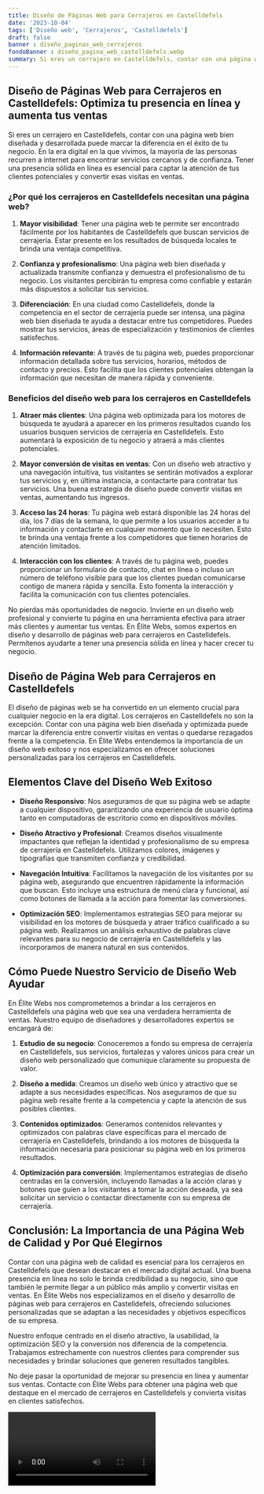 ```yaml
---
title: Diseño de Páginas Web para Cerrajeros en Castelldefels
date: '2023-10-04'
tags: ['Diseño web', 'Cerrajeros', 'Castelldefels']
draft: false
banner : diseño_paginas_web_cerrajeros
fondoBanner : diseño_pagina_web_castelldefels.webp
summary: Si eres un cerrajero en Castelldefels, contar con una página web bien diseñada y desarrollada puede marcar la diferencia en el éxito de tu negocio. En la era digital en la que vivimos, la mayoría de las personas recurren a internet para encontrar servicios cercanos y de confianza. Tener una presencia sólida en línea es esencial para captar la atención de tus clientes potenciales y convertir esas visitas en ventas.
---
```


## Diseño de Páginas Web para Cerrajeros en Castelldefels: Optimiza tu presencia en línea y aumenta tus ventas

Si eres un cerrajero en Castelldefels, contar con una página web bien diseñada y desarrollada puede marcar la diferencia en el éxito de tu negocio. En la era digital en la que vivimos, la mayoría de las personas recurren a internet para encontrar servicios cercanos y de confianza. Tener una presencia sólida en línea es esencial para captar la atención de tus clientes potenciales y convertir esas visitas en ventas.

### ¿Por qué los cerrajeros en Castelldefels necesitan una página web?

1. **Mayor visibilidad**: Tener una página web te permite ser encontrado fácilmente por los habitantes de Castelldefels que buscan servicios de cerrajería. Estar presente en los resultados de búsqueda locales te brinda una ventaja competitiva.

2. **Confianza y profesionalismo**: Una página web bien diseñada y actualizada transmite confianza y demuestra el profesionalismo de tu negocio. Los visitantes percibirán tu empresa como confiable y estarán más dispuestos a solicitar tus servicios.

3. **Diferenciación**: En una ciudad como Castelldefels, donde la competencia en el sector de cerrajería puede ser intensa, una página web bien diseñada te ayuda a destacar entre tus competidores. Puedes mostrar tus servicios, áreas de especialización y testimonios de clientes satisfechos.

4. **Información relevante**: A través de tu página web, puedes proporcionar información detallada sobre tus servicios, horarios, métodos de contacto y precios. Esto facilita que los clientes potenciales obtengan la información que necesitan de manera rápida y conveniente.

### Beneficios del diseño web para los cerrajeros en Castelldefels

1. **Atraer más clientes**: Una página web optimizada para los motores de búsqueda te ayudará a aparecer en los primeros resultados cuando los usuarios busquen servicios de cerrajería en Castelldefels. Esto aumentará la exposición de tu negocio y atraerá a más clientes potenciales.

2. **Mayor conversión de visitas en ventas**: Con un diseño web atractivo y una navegación intuitiva, tus visitantes se sentirán motivados a explorar tus servicios y, en última instancia, a contactarte para contratar tus servicios. Una buena estrategia de diseño puede convertir visitas en ventas, aumentando tus ingresos.

3. **Acceso las 24 horas**: Tu página web estará disponible las 24 horas del día, los 7 días de la semana, lo que permite a los usuarios acceder a tu información y contactarte en cualquier momento que lo necesiten. Esto te brinda una ventaja frente a los competidores que tienen horarios de atención limitados.

4. **Interacción con los clientes**: A través de tu página web, puedes proporcionar un formulario de contacto, chat en línea o incluso un número de teléfono visible para que los clientes puedan comunicarse contigo de manera rápida y sencilla. Esto fomenta la interacción y facilita la comunicación con tus clientes potenciales.

No pierdas más oportunidades de negocio. Invierte en un diseño web profesional y convierte tu página en una herramienta efectiva para atraer más clientes y aumentar tus ventas. En Élite Webs, somos expertos en diseño y desarrollo de páginas web para cerrajeros en Castelldefels. Permítenos ayudarte a tener una presencia sólida en línea y hacer crecer tu negocio.

<GifSeo />

<Cta />

## Diseño de Página Web para Cerrajeros en Castelldefels 

El diseño de páginas web se ha convertido en un elemento crucial para cualquier negocio en la era digital. Los cerrajeros en Castelldefels no son la excepción. Contar con una página web bien diseñada y optimizada puede marcar la diferencia entre convertir visitas en ventas o quedarse rezagados frente a la competencia. En Élite Webs entendemos la importancia de un diseño web exitoso y nos especializamos en ofrecer soluciones personalizadas para los cerrajeros en Castelldefels.

## Elementos Clave del Diseño Web Exitoso

- **Diseño Responsivo**: Nos aseguramos de que su página web se adapte a cualquier dispositivo, garantizando una experiencia de usuario óptima tanto en computadoras de escritorio como en dispositivos móviles.

- **Diseño Atractivo y Profesional**: Creamos diseños visualmente impactantes que reflejan la identidad y profesionalismo de su empresa de cerrajería en Castelldefels. Utilizamos colores, imágenes y tipografías que transmiten confianza y credibilidad.

- **Navegación Intuitiva**: Facilitamos la navegación de los visitantes por su página web, asegurando que encuentren rápidamente la información que buscan. Esto incluye una estructura de menú clara y funcional, así como botones de llamada a la acción para fomentar las conversiones.

- **Optimización SEO**: Implementamos estrategias SEO para mejorar su visibilidad en los motores de búsqueda y atraer tráfico cualificado a su página web. Realizamos un análisis exhaustivo de palabras clave relevantes para su negocio de cerrajería en Castelldefels y las incorporamos de manera natural en sus contenidos.

## Cómo Puede Nuestro Servicio de Diseño Web Ayudar

En Élite Webs nos comprometemos a brindar a los cerrajeros en Castelldefels una página web que sea una verdadera herramienta de ventas. Nuestro equipo de diseñadores y desarrolladores expertos se encargará de:

1. **Estudio de su negocio**: Conoceremos a fondo su empresa de cerrajería en Castelldefels, sus servicios, fortalezas y valores únicos para crear un diseño web personalizado que comunique claramente su propuesta de valor.

2. **Diseño a medida**: Creamos un diseño web único y atractivo que se adapte a sus necesidades específicas. Nos aseguramos de que su página web resalte frente a la competencia y capte la atención de sus posibles clientes.

3. **Contenidos optimizados**: Generamos contenidos relevantes y optimizados con palabras clave específicas para el mercado de cerrajería en Castelldefels, brindando a los motores de búsqueda la información necesaria para posicionar su página web en los primeros resultados.

4. **Optimización para conversión**: Implementamos estrategias de diseño centradas en la conversión, incluyendo llamadas a la acción claras y botones que guíen a los visitantes a tomar la acción deseada, ya sea solicitar un servicio o contactar directamente con su empresa de cerrajería.

## Conclusión: La Importancia de una Página Web de Calidad y Por Qué Elegirnos

Contar con una página web de calidad es esencial para los cerrajeros en Castelldefels que desean destacar en el mercado digital actual. Una buena presencia en línea no solo le brinda credibilidad a su negocio, sino que también le permite llegar a un público más amplio y convertir visitas en ventas. En Élite Webs nos especializamos en el diseño y desarrollo de páginas web para cerrajeros en Castelldefels, ofreciendo soluciones personalizadas que se adaptan a las necesidades y objetivos específicos de su empresa.

Nuestro enfoque centrado en el diseño atractivo, la usabilidad, la optimización SEO y la conversión nos diferencia de la competencia. Trabajamos estrechamente con nuestros clientes para comprender sus necesidades y brindar soluciones que generen resultados tangibles.

No deje pasar la oportunidad de mejorar su presencia en línea y aumentar sus ventas. Contacte con Élite Webs para obtener una página web que destaque en el mercado de cerrajeros en Castelldefels y convierta visitas en clientes satisfechos.

<Video />

<CtaBot job='Cerrajeros' city='Castelldefels'/>

<Gmaps query='Castelldefels+españa+maps' />